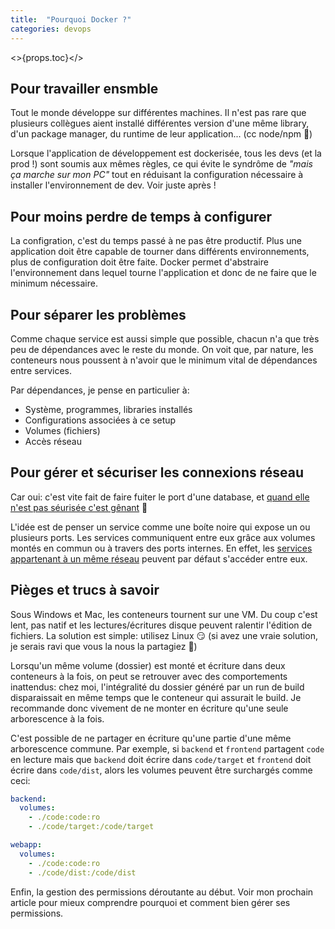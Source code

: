 ```yaml
---
title:  "Pourquoi Docker ?"
categories: devops
---
```


<>{props.toc}</>

## Pour travailler ensmble
Tout le monde développe sur différentes machines. Il n'est pas rare que plusieurs collègues aient installé différentes version d'une même library, d'un package manager, du runtime de leur application... (cc node/npm 👋)

Lorsque l'application de développement est dockerisée, tous les devs (et la prod !) sont soumis aux mêmes règles, ce qui évite le syndrôme de _"mais ça marche sur mon PC"_ tout en réduisant la configuration nécessaire à installer l'environnement de dev. Voir juste après !

## Pour moins perdre de temps à configurer
La configration, c'est du temps passé à ne pas être productif. Plus une application doit être capable de tourner dans différents environnements, plus de configuration doit être faite. Docker permet d'abstraire l'environnement dans lequel tourne l'application et donc de ne faire que le minimum nécessaire.

## Pour séparer les problèmes
Comme chaque service est aussi simple que possible, chacun n'a que très peu de dépendances avec le reste du monde. On voit que, par nature, les conteneurs nous poussent à n'avoir que le minimum vital de dépendances entre services.

Par dépendances, je pense en particulier à:
- Système, programmes, libraries installés
- Configurations associées à ce setup
- Volumes (fichiers)
- Accès réseau

## Pour gérer et sécuriser les connexions réseau
Car oui: c'est vite fait de faire fuiter le port d'une database, et [quand elle n'est pas séurisée c'est gênant](https://www.bleepingcomputer.com/news/security/new-meow-attack-has-deleted-almost-4-000-unsecured-databases/) 😬

L'idée est de penser un service comme une boíte noire qui expose un ou plusieurs ports. Les services communiquent entre eux grâce aux volumes montés en commun ou à travers des ports internes. En effet, les [services appartenant à un même réseau](https://docs.docker.com/compose/networking/) peuvent par défaut s'accéder entre eux.

## Pièges et trucs à savoir
Sous Windows et Mac, les conteneurs tournent sur une VM. Du coup c'est lent, pas natif et les lectures/écritures disque peuvent ralentir l'édition de fichiers. La solution est simple: utilisez Linux 😏 (si avez une vraie solution, je serais ravi que vous la nous la partagiez 🙏)

Lorsqu'un même volume (dossier) est monté et écriture dans deux conteneurs à la fois, on peut se retrouver avec des comportements inattendus: chez moi, l'intégralité du dossier généré par un run de build disparaissait en même temps que le conteneur qui assurait le build. Je recommande donc vivement de ne monter en écriture qu'une seule arborescence à la fois.

C'est possible de ne partager en écriture qu'une partie d'une même arborescence commune. Par exemple, si `backend` et `frontend` partagent `code` en lecture mais que `backend` doit écrire dans `code/target` et `frontend` doit écrire dans `code/dist`, alors les volumes peuvent être surchargés comme ceci:
```yml
backend:
  volumes:
    - ./code:code:ro
    - ./code/target:/code/target

webapp:
  volumes:
    - ./code:code:ro
    - ./code/dist:/code/dist
```

Enfin, la gestion des permissions déroutante au début. Voir mon prochain article pour mieux comprendre pourquoi et comment bien gérer ses permissions.
